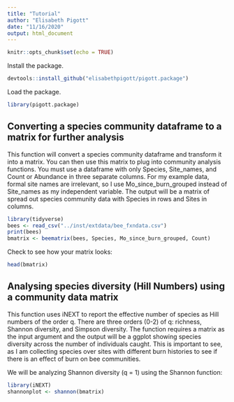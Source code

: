 ```yaml
---
title: "Tutorial"
author: "Elisabeth Pigott"
date: "11/16/2020"
output: html_document
---
```


```r
knitr::opts_chunk$set(echo = TRUE)
```

Install the package.

```r
devtools::install_github("elisabethpigott/pigott.package")
```

Load the package.

```r
library(pigott.package)
```

## Converting a species community dataframe to a matrix for further analysis

This function will convert a species community dataframe and transform it into a matrix. You can then use this matrix to plug into community analysis functions. You must use a dataframe with only Species, Site_names, and Count or Abundance in three separate columns. For my example data, formal site names are irrelevant, so I use Mo_since_burn_grouped instead of Site_names as my independent variable. The output will be a matrix of spread out species community data with Species in rows and Sites in columns.

```r

library(tidyverse)
bees <- read_csv("../inst/extdata/bee_fxndata.csv")
print(bees)
bmatrix <- beematrix(bees, Species, Mo_since_burn_grouped, Count) 

```
Check to see how your matrix looks:

```r

head(bmatrix)

```


## Analysing species diversity (Hill Numbers) using a community data matrix

This function uses iNEXT to report the effective number of species as Hill numbers of the order q. There are three orders (0-2) of q: richness, Shannon diversity, and Simpson diversity. The function requires a matrix as the input argument and the output will be a ggplot showing species diversity across the number of individuals caught. This is important to see, as I am collecting species over sites with different burn histories to see if there is an effect of burn on bee communities.

We will be analyzing Shannon diversity (q = 1) using the Shannon function:

```r
library(iNEXT)
shannonplot <- shannon(bmatrix)

```
